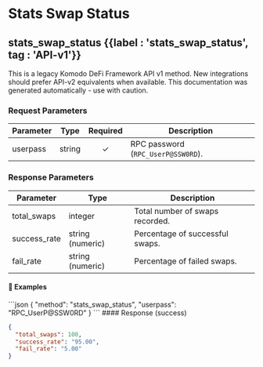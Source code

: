 
# Stats Swap Status

## stats\_swap\_status {{label : 'stats_swap_status', tag : 'API-v1'}}

<Note type="info">
  This is a legacy Komodo DeFi Framework API v1 method. New integrations should prefer API-v2 equivalents when available.
  This documentation was generated automatically - use with caution.
</Note>

### Request Parameters

| Parameter | Type   | Required | Description                        |
| --------- | ------ | :------: | ---------------------------------- |
| userpass  | string |     ✓    | RPC password (`RPC_UserP@SSW0RD`). |

### Response Parameters

| Parameter     | Type             | Description                     |
| ------------- | ---------------- | ------------------------------- |
| total\_swaps  | integer          | Total number of swaps recorded. |
| success\_rate | string (numeric) | Percentage of successful swaps. |
| fail\_rate    | string (numeric) | Percentage of failed swaps.     |

#### 📌 Examples

<CodeGroup title="stats_swap_status" tag="POST" label="stats_swap_status" mm2MethodDecorate="true">
  ```json
  {
    "method": "stats_swap_status",
    "userpass": "RPC_UserP@SSW0RD"
  }
  ```
</CodeGroup>

<CollapsibleSection expandedText="Hide Response" collapsedText="Show Response">
  #### Response (success)

  ```json
  {
    "total_swaps": 100,
    "success_rate": "95.00",
    "fail_rate": "5.00"
  }
  ```
</CollapsibleSection>

